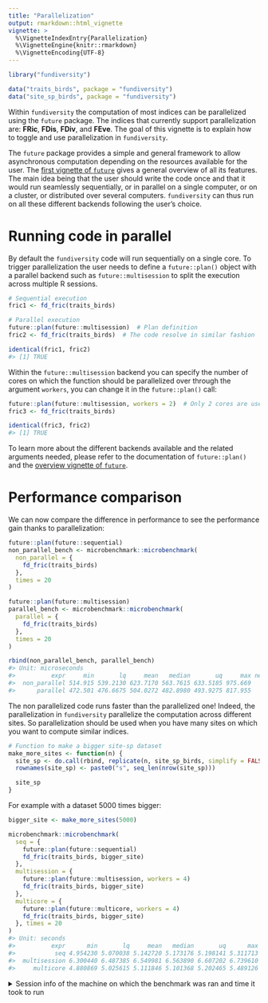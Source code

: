 ```yaml
---
title: "Parallelization"
output: rmarkdown::html_vignette
vignette: >
  %\VignetteIndexEntry{Parallelization}
  %\VignetteEngine{knitr::rmarkdown}
  %\VignetteEncoding{UTF-8}
---
```


<!-- 
# Pre-render with 
knitr::knit("vignettes/_parallel.Rmd", output = "vignettes/parallel.Rmd")
-->




```r
library("fundiversity")

data("traits_birds", package = "fundiversity")
data("site_sp_birds", package = "fundiversity")
```

Within `fundiversity` the computation of most indices can be parallelized using the `future` package. The indices that currently support parallelization are: **FRic**, **FDis**, **FDiv**, and **FEve**. The goal of this vignette is to explain how to toggle and use parallelization in `fundiversity`.

The `future` package provides a simple and general framework to allow asynchronous computation depending on the resources available for the user. The [first vignette of `future`](https://cran.r-project.org/package=future) gives a general overview of all its features. The main idea being that the user should write the code once and that it would run seamlessly sequentially, or in parallel on a single computer, or on a cluster, or distributed over several computers. `fundiversity` can thus run on all these different backends following the user's choice.


# Running code in parallel

By default the `fundiversity` code will run sequentially on a single core. To trigger parallelization the user needs to define a `future::plan()` object with a parallel backend such as `future::multisession` to split the execution across multiple R sessions.


```r
# Sequential execution
fric1 <- fd_fric(traits_birds)

# Parallel execution
future::plan(future::multisession)  # Plan definition
fric2 <- fd_fric(traits_birds)  # The code resolve in similar fashion

identical(fric1, fric2)
#> [1] TRUE
```

Within the `future::multisession` backend you can specify the number of cores on which the function should be parallelized over through the argument `workers`, you can change it in the `future::plan()` call:


```r
future::plan(future::multisession, workers = 2)  # Only 2 cores are used
fric3 <- fd_fric(traits_birds)

identical(fric3, fric2)
#> [1] TRUE
```

To learn more about the different backends available and the related arguments needed, please refer to the documentation of `future::plan()` and the [overview vignette of `future`](https://cran.r-project.org/package=future).


# Performance comparison

We can now compare the difference in performance to see the performance gain thanks to parallelization:


```r
future::plan(future::sequential)
non_parallel_bench <- microbenchmark::microbenchmark(
  non_parallel = {
    fd_fric(traits_birds)
  },
  times = 20
)

future::plan(future::multisession)
parallel_bench <- microbenchmark::microbenchmark(
  parallel = {
    fd_fric(traits_birds)
  },
  times = 20
)

rbind(non_parallel_bench, parallel_bench)
#> Unit: microseconds
#>          expr     min       lq     mean   median       uq     max neval
#>  non_parallel 514.915 539.2130 623.7170 563.7615 633.5185 975.669    20
#>      parallel 472.501 476.6675 504.0272 482.8980 493.9275 817.955    20
```

The non parallelized code runs faster than the parallelized one! Indeed, the parallelization in `fundiversity` parallelize the computation across different sites. So parallelization should be used when you have many sites on which you want to compute similar indices.


```r
# Function to make a bigger site-sp dataset
make_more_sites <- function(n) {
  site_sp <- do.call(rbind, replicate(n, site_sp_birds, simplify = FALSE))
  rownames(site_sp) <- paste0("s", seq_len(nrow(site_sp)))

  site_sp
}
```

For example with a dataset 5000 times bigger:


```r
bigger_site <- make_more_sites(5000)

microbenchmark::microbenchmark(
  seq = { 
    future::plan(future::sequential) 
    fd_fric(traits_birds, bigger_site) 
  },
  multisession = { 
    future::plan(future::multisession, workers = 4)
    fd_fric(traits_birds, bigger_site) 
  },
  multicore = { 
    future::plan(future::multicore, workers = 4) 
    fd_fric(traits_birds, bigger_site) 
  }, times = 20
)
#> Unit: seconds
#>          expr      min       lq     mean   median       uq      max neval
#>           seq 4.954230 5.070038 5.142720 5.173176 5.198141 5.311713    20
#>  multisession 6.300440 6.487385 6.549981 6.563890 6.607202 6.739610    20
#>     multicore 4.880869 5.025615 5.111846 5.101368 5.202465 5.489126    20
```

<details>
<summary>Session info of the machine on which the benchmark was ran and time it took to run</summary>


```
#>  seconds needed to generate this document: 343.203 sec elapsed
#> ─ Session info ──────────────────────────────────────────────────────────────────────────────────────────────────────────
#>  setting  value                       
#>  version  R version 4.0.3 (2020-10-10)
#>  os       macOS High Sierra 10.13.6   
#>  system   x86_64, darwin17.0          
#>  ui       RStudio                     
#>  language (EN)                        
#>  collate  fr_FR.UTF-8                 
#>  ctype    fr_FR.UTF-8                 
#>  tz       Europe/Paris                
#>  date     2021-05-12                  
#> 
#> ─ Packages ──────────────────────────────────────────────────────────────────────────────────────────────────────────────
#>  package        * version date       lib source        
#>  abind            1.4-5   2016-07-21 [1] CRAN (R 4.0.2)
#>  assertthat       0.2.1   2019-03-21 [1] CRAN (R 4.0.2)
#>  audio            0.1-7   2020-03-09 [1] CRAN (R 4.0.2)
#>  beepr            1.3     2018-06-04 [1] CRAN (R 4.0.2)
#>  cachem           1.0.4   2021-02-13 [1] CRAN (R 4.0.3)
#>  callr            3.7.0   2021-04-20 [1] CRAN (R 4.0.3)
#>  cli              2.5.0   2021-04-26 [1] CRAN (R 4.0.2)
#>  codetools        0.2-18  2020-11-04 [1] CRAN (R 4.0.2)
#>  crayon           1.4.1   2021-02-08 [1] CRAN (R 4.0.3)
#>  curl             4.3.1   2021-04-30 [1] CRAN (R 4.0.2)
#>  desc             1.3.0   2021-03-05 [1] CRAN (R 4.0.3)
#>  devtools         2.4.1   2021-05-05 [1] CRAN (R 4.0.2)
#>  digest           0.6.27  2020-10-24 [1] CRAN (R 4.0.2)
#>  ellipsis         0.3.2   2021-04-29 [1] CRAN (R 4.0.3)
#>  evaluate         0.14    2019-05-28 [1] CRAN (R 4.0.1)
#>  fansi            0.4.2   2021-01-15 [1] CRAN (R 4.0.2)
#>  fastmap          1.1.0   2021-01-25 [1] CRAN (R 4.0.3)
#>  fs               1.5.0   2020-07-31 [1] CRAN (R 4.0.2)
#>  fundiversity   * 0.0.2   2021-02-24 [1] local         
#>  future           1.21.0  2020-12-10 [1] CRAN (R 4.0.3)
#>  geometry         0.4.5   2019-12-04 [1] CRAN (R 4.0.2)
#>  globals          0.14.0  2020-11-22 [1] CRAN (R 4.0.3)
#>  glue             1.4.2   2020-08-27 [1] CRAN (R 4.0.2)
#>  htmltools        0.5.1.1 2021-01-22 [1] CRAN (R 4.0.3)
#>  httr             1.4.2   2020-07-20 [1] CRAN (R 4.0.2)
#>  jsonlite         1.7.2   2020-12-09 [1] CRAN (R 4.0.3)
#>  knitr            1.33    2021-04-24 [1] CRAN (R 4.0.2)
#>  lattice          0.20-44 2021-05-02 [1] CRAN (R 4.0.3)
#>  lifecycle        1.0.0   2021-02-15 [1] CRAN (R 4.0.3)
#>  listenv          0.8.0   2019-12-05 [1] CRAN (R 4.0.2)
#>  magic            1.5-9   2018-09-17 [1] CRAN (R 4.0.2)
#>  magrittr         2.0.1   2020-11-17 [1] CRAN (R 4.0.2)
#>  Matrix           1.3-3   2021-05-04 [1] CRAN (R 4.0.3)
#>  memoise          2.0.0   2021-01-26 [1] CRAN (R 4.0.3)
#>  microbenchmark   1.4-7   2019-09-24 [1] CRAN (R 4.0.2)
#>  parallelly       1.25.0  2021-04-30 [1] CRAN (R 4.0.2)
#>  parsedate        1.2.1   2021-04-20 [1] CRAN (R 4.0.3)
#>  pillar           1.6.0   2021-04-13 [1] CRAN (R 4.0.2)
#>  pkgbuild         1.2.0   2020-12-15 [1] CRAN (R 4.0.3)
#>  pkgconfig        2.0.3   2019-09-22 [1] CRAN (R 4.0.2)
#>  pkgload          1.2.1   2021-04-06 [1] CRAN (R 4.0.2)
#>  prettyunits      1.1.1   2020-01-24 [1] CRAN (R 4.0.2)
#>  processx         3.5.2   2021-04-30 [1] CRAN (R 4.0.2)
#>  ps               1.6.0   2021-02-28 [1] CRAN (R 4.0.3)
#>  purrr            0.3.4   2020-04-17 [1] CRAN (R 4.0.2)
#>  R6               2.5.0   2020-10-28 [1] CRAN (R 4.0.2)
#>  rappdirs         0.3.3   2021-01-31 [1] CRAN (R 4.0.2)
#>  rcmdcheck        1.3.3   2019-05-07 [1] CRAN (R 4.0.2)
#>  Rcpp             1.0.6   2021-01-15 [1] CRAN (R 4.0.2)
#>  rematch          1.0.1   2016-04-21 [1] CRAN (R 4.0.2)
#>  remotes          2.3.0   2021-04-01 [1] CRAN (R 4.0.2)
#>  rhub             1.1.1   2019-04-08 [1] CRAN (R 4.0.2)
#>  rlang            0.4.11  2021-04-30 [1] CRAN (R 4.0.2)
#>  rmarkdown        2.8     2021-05-07 [1] CRAN (R 4.0.2)
#>  rprojroot        2.0.2   2020-11-15 [1] CRAN (R 4.0.2)
#>  rstudioapi       0.13    2020-11-12 [1] CRAN (R 4.0.2)
#>  sessioninfo      1.1.1   2018-11-05 [1] CRAN (R 4.0.2)
#>  stringi          1.6.1   2021-05-10 [1] CRAN (R 4.0.3)
#>  stringr          1.4.0   2019-02-10 [1] CRAN (R 4.0.2)
#>  testthat         3.0.2   2021-02-14 [1] CRAN (R 4.0.3)
#>  tibble           3.1.1   2021-04-18 [1] CRAN (R 4.0.3)
#>  tictoc           1.0.1   2021-04-19 [1] CRAN (R 4.0.2)
#>  urlchecker       1.0.0   2021-03-04 [1] CRAN (R 4.0.3)
#>  usethis          2.0.1   2021-02-10 [1] CRAN (R 4.0.3)
#>  utf8             1.2.1   2021-03-12 [1] CRAN (R 4.0.2)
#>  uuid             0.1-4   2020-02-26 [1] CRAN (R 4.0.2)
#>  vctrs            0.3.8   2021-04-29 [1] CRAN (R 4.0.3)
#>  whoami           1.3.0   2019-03-19 [1] CRAN (R 4.0.2)
#>  withr            2.4.2   2021-04-18 [1] CRAN (R 4.0.3)
#>  xfun             0.22    2021-03-11 [1] CRAN (R 4.0.2)
#>  xml2             1.3.2   2020-04-23 [1] CRAN (R 4.0.2)
#>  xopen            1.0.0   2018-09-17 [1] CRAN (R 4.0.2)
#>  yaml             2.2.1   2020-02-01 [1] CRAN (R 4.0.2)
#> 
#> [1] /Library/Frameworks/R.framework/Versions/4.0/Resources/library
```

</details>
